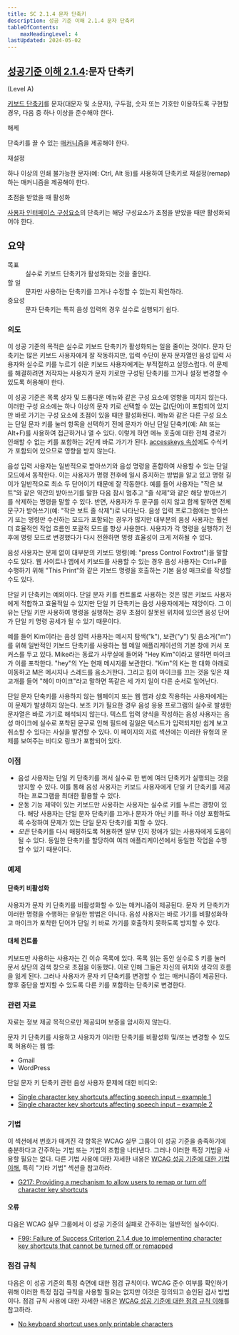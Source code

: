 ```yaml
---
title: SC 2.1.4 문자 단축키
description: 성공 기준 이해 2.1.4 문자 단축키
tableOfContents:
    maxHeadingLevel: 4
lastUpdated: 2024-05-02
---
```



## [성공기준 이해 2.1.4](https://w3.org/TR/WCAG22#character-key-shortcuts):문자 단축키 

(Level A)

<Card title="성공 기준(SC)"></Card>

[키보드 단축키](../../../../glossary/keyboard-shortcut)를 문자(대문자 및 소문자), 구두점, 숫자 또는 기호만 이용하도록 구현할 경우, 다음 중 하나 이상을 준수해야 한다.

해제

단축키를 끌 수 있는 [매커니즘](../../../../glossary/mechanism)을 제공해야 한다.

재설정

하나 이상의 인쇄 불가능한 문자(예: Ctrl, Alt 등)를 사용하여 단축키로 재설정(remap)하는 매커니즘을 제공해야 한다.

초점을 받았을 때 활성화

[사용자 인터페이스 구성요소](../../../../glossary/user-interface-component)의 단축키는 해당 구성요소가 초점을 받았을 때만 활성화되어야 한다.

## 요약

<dl>
<dt>목표</dt>
<dd>실수로 키보드 단축키가 활성화되는 것을 줄인다.</dd>
<dt>할 일</dt>
<dd>문자만 사용하는 단축키를 끄거나 수정할 수 있는지 확인하라.</dd>
<dt>중요성</dt>
<dd>문자 단축키는 특히 음성 입력의 경우 실수로 실행되기 쉽다.</dd>
</dl>

### 의도

이 성공 기준의 목적은 실수로 키보드 단축키가 활성화되는 일을 줄이는 것이다. 문자 단축키는 많은 키보드 사용자에게 잘 작동하지만, 입력 수단이 문자 문자열인 음성 입력 사용자와 실수로 키를 누르기 쉬운 키보드 사용자에게는 부적절하고 실망스럽다. 이 문제를 해결하려면 저작자는 사용자가 문자 키로만 구성된 단축키를 끄거나 설정 변경할 수 있도록 허용해야 한다.

이 성공 기준은 목록 상자 및 드롭다운 메뉴와 같은 구성 요소에 영향을 미치지 않는다. 이러한 구성 요소에는 하나 이상의 문자 키로 선택할 수 있는 값(단어)이 포함되어 있지만 바로 가기는 구성 요소에 초점이 있을 때만 활성화된다. 메뉴와 같은 다른 구성 요소는 단일 문자 키를 눌러 항목을 선택하기 전에 문자가 아닌 단일 단축키(예: Alt 또는 Alt+F)를 사용하여 접근하거나 열 수 있다. 이렇게 하면 메뉴 호출에 대한 전체 경로가 인쇄할 수 없는 키를 포함하는 2단계 바로 가기가 된다. [accesskeys 속성](https://www.w3.org/TR/html5/single-page.html#the-accesskey-attribute)에도 수식키가 포함되어 있으므로 영향을 받지 않는다.

음성 입력 사용자는 일반적으로 받아쓰기와 음성 명령을 혼합하여 사용할 수 있는 단일 모드에서 동작한다. 이는 사용자가 명령 전후에 일시 중지하는 방법을 알고 있고 명령 길이가 일반적으로 최소 두 단어이기 때문에 잘 작동한다. 예를 들어 사용자는 "작은 보트"와 같은 약간의 받아쓰기를 말한 다음 잠시 멈추고 "줄 삭제"와 같은 해당 받아쓰기를 삭제하는 명령을 말할 수 있다. 반면, 사용자가 두 문구를 쉬지 않고 함께 말하면 전체 문구가 받아쓰기(예: "작은 보트 줄 삭제")로 나타난다. 음성 입력 프로그램에는 받아쓰기 또는 명령만 수신하는 모드가 포함되는 경우가 많지만 대부분의 음성 사용자는 훨씬 더 효율적인 작업 흐름인 포괄적 모드를 항상 사용한다. 사용자가 각 명령을 실행하기 전후에 명령 모드로 변경했다가 다시 전환하면 명령 효율성이 크게 저하될 수 있다.

음성 사용자는 문제 없이 대부분의 키보드 명령(예: "press Control Foxtrot")을 말할 수도 있다. 웹 사이트나 앱에서 키보드를 사용할 수 있는 경우 음성 사용자는 Ctrl+P를 수행하기 위해 "This Print"와 같은 키보드 명령을 호출하는 기본 음성 매크로를 작성할 수도 있다.

단일 키 단축키는 예외이다. 단일 문자 키를 컨트롤로 사용하는 것은 많은 키보드 사용자에게 적합하고 효율적일 수 있지만 단일 키 단축키는 음성 사용자에게는 재앙이다. 그 이유는 단일 키만 사용하여 명령을 실행하는 경우 초점이 잘못된 위치에 있으면 음성 단어가 단일 키 명령 공세가 될 수 있기 때문이다.

예를 들어 Kim이라는 음성 입력 사용자는 메시지 탐색("k"), 보관("y") 및 음소거("m")를 위해 일반적인 키보드 단축키를 사용하는 웹 메일 애플리케이션의 기본 창에 커서 포커스를 두고 있다. Mike라는 동료가 사무실에 들어와 "Hey Kim"이라고 말하면 마이크가 이를 포착한다. "hey"의 Y는 현재 메시지를 보관한다. "Kim"의 K는 한 대화 아래로 이동하고 M은 메시지나 스레드를 음소거한다. 그리고 킴이 마이크를 끄는 것을 잊은 채 고개를 들어 "헤이 마이크"라고 말하면 똑같은 세 가지 일이 다른 순서로 일어난다.

단일 문자 단축키를 사용하지 않는 웹페이지 또는 웹 앱과 상호 작용하는 사용자에게는 이 문제가 발생하지 않는다. 보조 키가 필요한 경우 음성 응용 프로그램의 실수로 발생한 문자열은 바로 가기로 해석되지 않는다. 텍스트 입력 양식을 작성하는 음성 사용자는 음성 마이크에 실수로 포착된 문구로 인해 필드에 길잃은 텍스트가 입력되지만 쉽게 보고 취소할 수 있다는 사실을 발견할 수 있다. 이 페이지의 자료 섹션에는 이러한 유형의 문제를 보여주는 비디오 링크가 포함되어 있다.

### 이점

*   음성 사용자는 단일 키 단축키를 꺼서 실수로 한 번에 여러 단축키가 실행되는 것을 방지할 수 있다. 이를 통해 음성 사용자는 키보드 사용자에게 단일 키 단축키를 제공하는 프로그램을 최대한 활용할 수 있다.
*   운동 기능 제약이 있는 키보드만 사용하는 사용자는 실수로 키를 누르는 경향이 있다. 해당 사용자는 단일 문자 단축키를 끄거나 문자가 아닌 키를 하나 이상 포함하도록 수정하여 문제가 있는 단일 문자 단축키를 피할 수 있다.
*   *모든* 단축키를 다시 매핑하도록 허용하면 일부 인지 장애가 있는 사용자에게 도움이 될 수 있다. 동일한 단축키를 할당하여 여러 애플리케이션에서 동일한 작업을 수행할 수 있기 때문이다.

### 예제

#### 단축키 비활성화

사용자가 문자 키 단축키를 비활성화할 수 있는 매커니즘이 제공된다. 문자 키 단축키가 이러한 명령을 수행하는 유일한 방법은 아니다. 음성 사용자는 바로 가기를 비활성화하고 마이크가 포착한 단어가 단일 키 바로 가기를 호출하지 못하도록 방지할 수 있다.

#### 대체 컨트롤

키보드만 사용하는 사용자는 긴 이슈 목록에 있다. 목록 읽는 동안 실수로 S 키를 눌러 문서 상단의 검색 창으로 초점을 이동했다. 이로 인해 그들은 자신의 위치와 생각의 흐름을 잃게 된다. 그러나 사용자가 문자 키 단축키를 변경할 수 있는 매커니즘이 제공된다. 향후 중단을 방지할 수 있도록 다른 키를 포함하는 단축키로 변경한다.

### 관련 자료

자료는 정보 제공 목적으로만 제공되며 보증을 암시하지 않는다.

문자 키 단축키를 사용하고 사용자가 이러한 단축키를 비활성화 및/또는 변경할 수 있도록 허용하는 웹 앱:

*   Gmail
*   WordPress

단일 문자 키 단축키 관련 음성 사용자 문제에 대한 비디오:

*   [Single character key shortcuts affecting speech input – example 1](https://www.youtube.com/watch?v=xzSyIA4OWYE)
*   [Single character key shortcuts affecting speech input – example 2](https://www.youtube.com/watch?v=OPjfpDU9S08)

### 기법

이 섹션에서 번호가 매겨진 각 항목은 WCAG 실무 그룹이 이 성공 기준을 충족하기에 충분하다고 간주하는 기법 또는 기법의 조합을 나타낸다. 그러나 이러한 특정 기법을 사용할 필요는 없다. 다른 기법 사용에 대한 자세한 내용은 [WCAG 성공 기준에 대한 기법 이해](../understanding-techniques), 특히 "기타 기법" 섹션을 참고하라.

*   [G217: Providing a mechanism to allow users to remap or turn off character key shortcuts](https://www.w3.org/WAI/WCAG22/Techniques/general/G217)

#### 오류

다음은 WCAG 실무 그룹에서 이 성공 기준의 실패로 간주하는 일반적인 실수이다.

*   [F99: Failure of Success Criterion 2.1.4 due to implementing character key shortcuts that cannot be turned off or remapped](https://www.w3.org/WAI/WCAG22/Techniques/failures/F99)

### 점검 규칙

다음은 이 성공 기준의 특정 측면에 대한 점검 규칙이다. WCAG 준수 여부를 확인하기 위해 이러한 특정 점검 규칙을 사용할 필요는 없지만 이것은 정의되고 승인된 검사 방법이다. 점검 규칙 사용에 대한 자세한 내용은 [WCAG 성공 기준에 대한 점검 규칙 이해](understanding-act-rules.html)를 참고하라.

*   [No keyboard shortcut uses only printable characters](https://www.w3.org/WAI/standards-guidelines/act/rules/ffbc54/proposed/)

